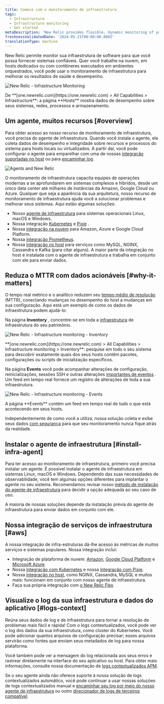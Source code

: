 ```yaml
---
title: Comece com o monitoramento de infraestrutura
tags:
  - Infrastructure
  - Infrastructure monitoring
  - Get started
metaDescription: 'New Relic provides flexible, dynamic monitoring of your entire infrastructure. Learn about features, installation, and use cases.'
freshnessValidatedDate: '2024-05-21T00:00:00.000Z'
translationType: machine
---
```


New Relic permite monitor sua infraestrutura de software para que você possa fornecer sistemas confiáveis. Quer você trabalhe na nuvem, em hosts dedicados ou com contêineres executados em ambientes orquestrados, você pode usar o monitoramento de infraestrutura para melhorar os resultados de saúde e desempenho.

<img
  title="New Relic - Infrastructure Monitoring"
  alt="New Relic - Infrastructure Monitoring"
  src="/images/infrastructure_screenshot-overview.webp"
/>

<figcaption>
  De <DNT>**[one.newrelic.com](https://one.newrelic.com) > All Capabilities > Infrastructure**</DNT>: a página <DNT>**Hosts**</DNT> mostra dados de desempenho sobre seus sistemas, redes, processos e armazenamento.
</figcaption>

## Um agente, muitos recursos [#overview]

Para obter acesso ao nosso recurso de monitoramento de infraestrutura, você precisa do agente de infraestrutura. Quando você instala o agente, ele coleta dados de desempenho e integridade sobre recursos e processos do sistema para hosts locais ou virtualizados. A partir daí, você pode configurar o agente para emparelhar com uma de nossas [integração suportadas no host](/docs/integrations/host-integrations/getting-started/introduction-host-integrations) ou para [encaminhar log](/docs/logs/enable-log-monitoring-new-relic/enable-log-monitoring-new-relic/forward-your-logs-using-infrastructure-agent).

<img
  title="Agents and New Relic"
  alt="Agents and New Relic"
  src="/images/infrastructure_diagram_angets-and-nr.webp"
/>

O monitoramento de infraestrutura capacita equipes de operações modernas a se aprofundarem em sistemas complexos e híbridos, desde um único data center até milhares de instâncias da Amazon, Google Cloud ou Azure. Qualquer que seja a aparência da sua arquitetura, nosso recurso de monitoramento de infraestrutura ajuda você a solucionar problemas e melhorar seus sistemas. Aqui estão algumas soluções:

* Nosso [agente de infraestrutura](/docs/infrastructure/install-infrastructure-agent/get-started/install-infrastructure-agent) para sistemas operacionais Linux, macOS e Windows.
* Nossa integração [Kubernetes](/install/kubernetes) e [Pixie](/docs/kubernetes-pixie/auto-telemetry-pixie/get-started-auto-telemetry-pixie) .
* Nossa [integração na nuvem](/docs/infrastructure/infrastructure-integrations/get-started/introduction-infrastructure-integrations/#cloud-integrations) para Amazon, Azure e Google Cloud Platform.
* Nossa [integração Prometheus](/docs/infrastructure/prometheus-integrations/get-started/send-prometheus-metric-data-new-relic).
* Nossa [integração no host](/docs/infrastructure/infrastructure-integrations/get-started/introduction-infrastructure-integrations/#on-host-integrations) para serviços como MySQL, NGINX, Cassandra e Kafka (para citar alguns). A maior parte da integração no host é instalada com o agente de infraestrutura e trabalha em conjunto com ele para enviar dados.

## Reduza o MTTR com dados acionáveis [#why-it-matters]

O tempo real métrico e o analítico reduzem seu [tempo médio de resolução](https://newrelic.com/devops/how-to-reduce-mttr) (MTTR), conectando mudanças no desempenho do host a mudanças em sua configuração. Aqui está um exemplo de como os dados de infraestrutura podem ajudá-lo:

Na página <DNT>**Inventory**</DNT> , concentre-se em toda a [infraestrutura](/docs/new-relic-one/use-new-relic-one/core-concepts/what-entity-new-relic) de infraestrutura do seu patrimônio.

<img
  title="New Relic - Infrastructure monitoring - Inventory"
  alt="New Relic - Infrastructure monitoring - Inventory"
  src="/images/infrastructure_screenshot-full_inventory-page.webp"
/>

<figcaption>
  <DNT>**[one.newrelic.com](https://one.newrelic.com) > All Capabilities > Infrastructure monitoring > Inventory**</DNT>: pesquise em todo o seu sistema para descobrir exatamente quais dos seus hosts contêm pacotes, configurações ou scripts de inicialização específicos.
</figcaption>

Na página <DNT>**Events**</DNT> você pode acompanhar alterações de configuração, reinicializações, sessões SSH e outras alterações [importantes de eventos](/docs/infrastructure-events-page#types) . Um feed em tempo real fornece um registro de alterações de toda a sua infraestrutura.

<img
  title="New Relic - Infrastructure monitoring - Events"
  alt="New Relic - Infrastructure monitoring - Events"
  src="/images/infrastructure_screenshot-full_events-page.webp"
/>

<figcaption>
  A página <DNT>**Events**</DNT> contém um feed em tempo real de tudo o que está acontecendo em seus hosts.
</figcaption>

Independentemente de como você a utiliza, nossa solução coleta e exibe seus dados [com segurança](/docs/infrastructure/new-relic-infrastructure/getting-started/infrastructure-security) para que seu monitoramento nunca fique atrás da realidade.

## Instalar o agente de infraestrutura [#install-infra-agent]

Para ter acesso ao monitoramento de infraestrutura, primeiro você precisa instalar um agente. É possível instalar o agente de infraestrutura em sistemas Linux, macOS e Windows. Dependendo das suas necessidades de observabilidade, você tem algumas opções diferentes para implantar o agente no seu sistema. Recomendamos revisar nosso [método de instalação do agente de infraestrutura](/docs/infrastructure/infrastructure-monitoring/get-started/choose-infra-install-method) para decidir a opção adequada ao seu caso de uso.

A maioria de nossas soluções depende da instalação prévia do agente de infraestrutura para enviar dados em conjunto com ele.

## Nossa integração de serviços de infraestrutura [#aws]

A nossa integração de infra-estruturas dá-lhe acesso às métricas de muitos serviços e sistemas populares. Nossa integração inclui:

* Integração de plataforma de nuvem: [Amazon](/docs/infrastructure/amazon-integrations/aws-integrations-list), [Google Cloud Platform](/docs/integrations/google-cloud-platform-integrations) e [Microsoft Azure](/docs/infrastructure/microsoft-azure-integrations/azure-integrations-list).
* Nossa [integração com Kubernetes](/install/kubernetes) e nossa [integração com Pixie](/docs/kubernetes-pixie/auto-telemetry-pixie/get-started-auto-telemetry-pixie).
* Nossa [integração no host](/docs/infrastructure/host-integrations/host-integrations-list), como NGINX, Cassandra, MySQL e muitos mais: funcionam em conjunto com nosso agente de infraestrutura.
* Faça sua própria integração com [o New Relic Flex](/docs/introduction-new-relics-flex-integration).

## Visualize o log da sua infraestrutura e dados do aplicativo [#logs-context]

Reúna seus dados de log e de infraestrutura para tornar a resolução de problemas mais fácil e rápida! Com o logs contextualizados, você pode ver o log dos dados da sua infraestrutura, como cluster do Kubernetes. Você pode adicionar quantos arquivos de configuração precisar; esses arquivos servirão como fontes que enviam seus metadados de log para nossa plataforma.

Você também pode ver a mensagem do log relacionada aos seus erros e rastrear diretamente na interface do seu aplicativo ou host. Para obter mais informações, consulte nossa documentação de [logs contextualizados APM](/docs/apm/new-relic-apm/getting-started/get-started-logs-context).

Se o seu agente <InlinePopover type="apm"/>ainda não oferece suporte à nossa solução de logs contextualizados automático, você pode continuar a usar nossas soluções de logs contextualizados manual e [encaminhar seu log por meio do nosso agente de infraestrutura](/docs/logs/forward-logs/forward-your-logs-using-infrastructure-agent/) ou outro [direcionador de logs de terceiros compatível](/docs/logs/forward-logs/enable-log-management-new-relic).
